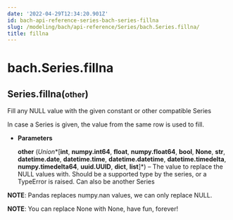 ```yaml
---
date: '2022-04-29T12:34:20.901Z'
id: bach-api-reference-series-bach-series-fillna
slug: /modeling/bach/api-reference/Series/bach.Series.fillna/
title: fillna
---
```


# bach.Series.fillna

<div class="method">
<h2 class="signature-class"><span class="additional-name">Series.</span><span class="name">fillna(</span><small class="parameter-list"><span class="parameter" id="other">other</span></small>)</h2>


<div class="content">

Fill any NULL value with the given constant or other compatible Series

In case a Series is given, the value from the same row is used to fill.


* **Parameters**

    **other** (*Union**[**int**, **numpy.int64**, **float**, **numpy.float64**, **bool**, **None**, **str**, **datetime.date**, **datetime.time**, **datetime.datetime**, **datetime.timedelta**, **numpy.timedelta64**, **uuid.UUID**, **dict**, **list**]*) – The value to replace the NULL values with. Should be a supported
    type by the series, or a TypeError is raised. Can also be another Series


**NOTE**: Pandas replaces numpy.nan values, we can only replace NULL.

**NOTE**: You can replace None with None, have fun, forever!


</div>

</div>
